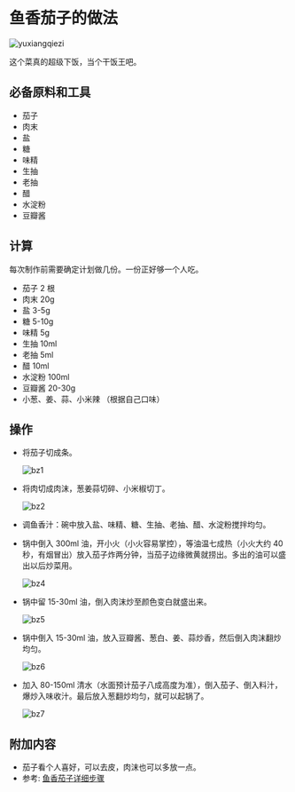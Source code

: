 # 鱼香茄子的做法

![yuxiangqiezi](./yxqz1.jpg)

这个菜真的超级下饭，当个干饭王吧。

## 必备原料和工具

- 茄子
- 肉末
- 盐
- 糖
- 味精
- 生抽
- 老抽
- 醋
- 水淀粉
- 豆瓣酱

## 计算

每次制作前需要确定计划做几份。一份正好够一个人吃。

- 茄子 2 根
- 肉末 20g
- 盐 3-5g
- 糖 5-10g
- 味精 5g
- 生抽 10ml
- 老抽 5ml
- 醋 10ml
- 水淀粉 100ml
- 豆瓣酱 20-30g
- 小葱、姜、蒜、小米辣 （根据自己口味）

## 操作

- 将茄子切成条。

    ![bz1](./yxqz2.jpg)

- 将肉切成肉沫，葱姜蒜切碎、小米椒切丁。

    ![bz2](./yxqz3.jpg)

- 调鱼香汁：碗中放入盐、味精、糖、生抽、老抽、醋、水淀粉搅拌均匀。
- 锅中倒入 300ml 油，开小火（小火容易掌控），等油温七成热（小火大约 40 秒，有烟冒出）放入茄子炸两分钟，当茄子边缘微黄就捞出。多出的油可以盛出以后炒菜用。

    ![bz4](./yxqz4.jpg)

- 锅中留 15-30ml 油，倒入肉沫炒至颜色变白就盛出来。

    ![bz5](./yxqz5.jpg)

- 锅中倒入 15-30ml 油，放入豆瓣酱、葱白、姜、蒜炒香，然后倒入肉沫翻炒均匀。

    ![bz6](./yxqz6.jpg)

- 加入 80-150ml 清水（水面预计茄子八成高度为准），倒入茄子、倒入料汁，爆炒入味收汁。最后放入葱翻炒均匀，就可以起锅了。

    ![bz7](./yxqz7.jpg)

## 附加内容

- 茄子看个人喜好，可以去皮，肉沫也可以多放一点。
- 参考: [鱼香茄子详细步骤](https://www.zhms.cn/recipe/kbbrl.html?source=2)


